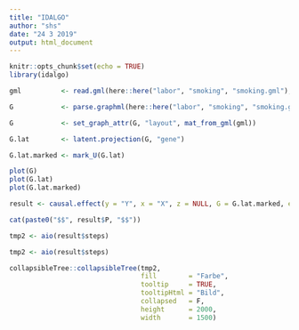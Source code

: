 ```yaml
---
title: "IDALGO"
author: "shs"
date: "24 3 2019"
output: html_document
---
```


```r
knitr::opts_chunk$set(echo = TRUE)
library(idalgo)
```


```r
gml          <- read.gml(here::here("labor", "smoking", "smoking.gml"), coords = T)

G            <- parse.graphml(here::here("labor", "smoking", "smoking.graphml"))

G            <- set_graph_attr(G, "layout", mat_from_gml(gml))

G.lat        <- latent.projection(G, "gene")

G.lat.marked <- mark_U(G.lat)

```


```r
plot(G)
plot(G.lat)
plot(G.lat.marked)
```


```r
result <- causal.effect(y = "Y", x = "X", z = NULL, G = G.lat.marked, expr = TRUE, steps = TRUE, primes = T)
```


```r
cat(paste0("$$", result$P, "$$"))
```


```r
tmp2 <- aio(result$steps)
```

```r
tmp2 <- aio(result$steps)
```


```r
collapsibleTree::collapsibleTree(tmp2,
                                 fill        = "Farbe",
                                 tooltip     = TRUE,
                                 tooltipHtml = "Bild",
                                 collapsed   = F,
                                 height      = 2000,
                                 width       = 1500)

```


